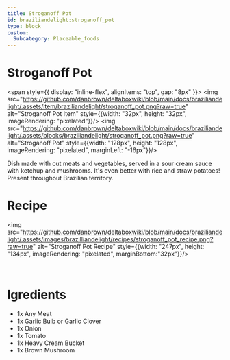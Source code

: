```yaml
---
title: Stroganoff Pot
id: braziliandelight:stroganoff_pot
type: block
custom:
  Subcategory: Placeable_foods
---
```


# Stroganoff Pot

<span style={{ display: "inline-flex", alignItems: "top", gap: "8px" }}>
  <img src="https://github.com/danbrown/deltaboxwiki/blob/main/docs/braziliandelight/.assets/item/braziliandelight/stroganoff_pot.png?raw=true"
         alt="Stroganoff Pot Item" style={{width: "32px", height: "32px", imageRendering: "pixelated"}}/>
  <img src="https://github.com/danbrown/deltaboxwiki/blob/main/docs/braziliandelight/.assets/blocks/braziliandelight/stroganoff_pot.png?raw=true"
         alt="Stroganoff Pot" style={{width: "128px", height: "128px", imageRendering: "pixelated", marginLeft: "-16px"}}/>
</span>

Dish made with cut meats and vegetables, served in a sour cream sauce with ketchup and mushrooms.
It's even better with rice and straw potatoes!
Present throughout Brazilian territory.

# Recipe

<img src="https://github.com/danbrown/deltaboxwiki/blob/main/docs/braziliandelight/.assets/images/brazilliandelight/recipes/stroganoff_pot_recipe.png?raw=true" alt="Stroganoff Pot Recipe" style={{width: "247px", height: "134px", imageRendering: "pixelated", marginBottom:"32px"}}/>

<br/>

# Igredients

- 1x Any Meat
- 1x Garlic Bulb or Garlic Clover
- 1x Onion
- 1x Tomato
- 1x Heavy Cream Bucket
- 1x Brown Mushroom